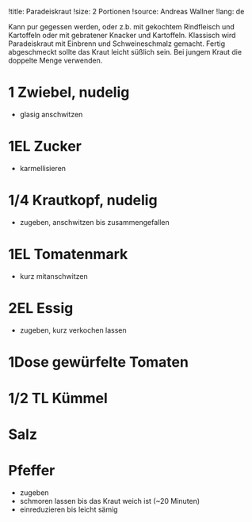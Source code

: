 !title: Paradeiskraut
!size: 2 Portionen
!source: Andreas Wallner
!lang: de

Kann pur gegessen werden, oder z.b. mit gekochtem Rindfleisch
und Kartoffeln oder mit gebratener Knacker und Kartoffeln.
Klassisch wird Paradeiskraut mit Einbrenn und Schweineschmalz gemacht.
Fertig abgeschmeckt sollte das Kraut leicht süßlich sein.
Bei jungem Kraut die doppelte Menge verwenden.

# 1 Zwiebel, nudelig
* glasig anschwitzen

# 1EL Zucker
* karmellisieren

# 1/4 Krautkopf, nudelig
* zugeben, anschwitzen bis zusammengefallen

# 1EL Tomatenmark
* kurz mitanschwitzen

# 2EL Essig
* zugeben, kurz verkochen lassen

# 1Dose gewürfelte Tomaten
# 1/2 TL Kümmel
# Salz
# Pfeffer
* zugeben
* schmoren lassen bis das Kraut weich ist (~20 Minuten)
* einreduzieren bis leicht sämig